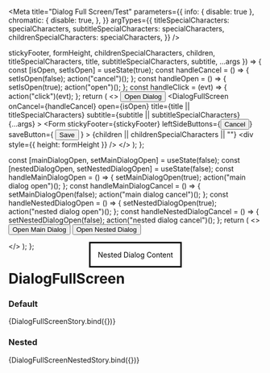 

<Meta
  title="Dialog Full Screen/Test"
  parameters={{
    info: { disable: true },
    chromatic: {
      disable: true,
    },
  }}
  argTypes={{
    titleSpecialCharacters: specialCharacters,
    subtitleSpecialCharacters: specialCharacters,
    childrenSpecialCharacters: specialCharacters,
  }}
/>

  stickyFooter,
  formHeight,
  childrenSpecialCharacters,
  children,
  titleSpecialCharacters,
  title,
  subtitleSpecialCharacters,
  subtitle,
  ...args
}) => {
  const [isOpen, setIsOpen] = useState(true);
  const handleCancel = () => {
    setIsOpen(false);
    action("cancel")();
  };
  const handleOpen = () => {
    setIsOpen(true);
    action("open")();
  };
  const handleClick = (evt) => {
    action("click")(evt);
  };
  return (
    <>
      <Button onClick={handleOpen}>Open Dialog</Button>
      <DialogFullScreen
        onCancel={handleCancel}
        open={isOpen}
        title={title || titleSpecialCharacters}
        subtitle={subtitle || subtitleSpecialCharacters}
        {...args}
      >
        <Form
          stickyFooter={stickyFooter}
          leftSideButtons={<Button onClick={handleCancel}>Cancel</Button>}
          saveButton={
            <Button buttonType="primary" type="submit">
              Save
            </Button>
          }
        >
          {children || childrenSpecialCharacters || ""}
          <div style={{ height: formHeight }} />
        </Form>
      </DialogFullScreen>
    </>
  );
};

  const [mainDialogOpen, setMainDialogOpen] = useState(false);
  const [nestedDialogOpen, setNestedDialogOpen] = useState(false);
  const handleMainDialogOpen = () => {
    setMainDialogOpen(true);
    action("main dialog open")();
  };
  const handleMainDialogCancel = () => {
    setMainDialogOpen(false);
    action("main dialog cancel")();
  };
  const handleNestedDialogOpen = () => {
    setNestedDialogOpen(true);
    action("nested dialog open")();
  };
  const handleNestedDialogCancel = () => {
    setNestedDialogOpen(false);
    action("nested dialog cancel")();
  };
  return (
    <>
      <Button onClick={handleMainDialogOpen}>Open Main Dialog</Button>
      <DialogFullScreen
        open={mainDialogOpen}
        onCancel={handleMainDialogCancel}
        title="Main Dialog"
      >
        <Button onClick={handleNestedDialogOpen}>Open Nested Dialog</Button>
        <Dialog
          open={nestedDialogOpen}
          onCancel={handleNestedDialogCancel}
          title="Nested Dialog"
        >
          Nested Dialog Content
        </Dialog>
      </DialogFullScreen>
    </>
  );
};

# DialogFullScreen

### Default

<Canvas>
  <Story
    name="default"
    args={{
      title: "Example Dialog",
      titleSpecialCharacters: undefined,
      subtitle: "Example Subtitle",
      subtitleSpecialCharacters: undefined,
      children: "Text Content",
      childrenSpecialCharacters: undefined,
      disableEscKey: false,
      showCloseIcon: true,
      formHeight: "2000px",
      stickyFooter: false,
      disableContentPadding: false,
    }}
  >
    {DialogFullScreenStory.bind({})}
  </Story>
</Canvas>

### Nested

<Canvas>
  <Story name="nested">{DialogFullScreenNestedStory.bind({})}</Story>
</Canvas>
